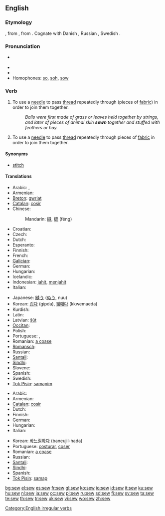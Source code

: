 ==English==

===Etymology===
{{etyl|ang}} {{term|siwian}}, from {{proto|Germanic|siwjan}}, from {{proto|Indo-European|sīw-}}. Cognate with Danish {{term|sy|lang=da}}, Russian {{term|шить|lang=ru}}, Swedish {{term|sy|lang=sv}}.

===Pronunciation===
* {{a|UK}} {{IPA|/səʊ/}}
* {{audio|en-us-sew.ogg|Audio (US)}}
* {{rhymes|əʊ}}
* Homophones: [[so]], [[soh]], [[sow]] {{i|sense 2}}

===Verb===
{{en-verb|sews|sewing|sewed|'''[[sewn]]''' ''or'' '''[[sewed]]'''}}

# {{transitive}} To use a [[needle]] to pass [[thread]] repeatedly through (pieces of [[fabric]]) in order to join them together.
#: ''Balls were first made of grass or leaves held together by strings, and later of pieces of animal skin '''sewn''' together and stuffed with feathers or hay.''
# {{intransitive}} To use a [[needle]] to pass [[thread]] repeatedly through pieces of [[fabric]] in order to join them together.

====Synonyms====
* [[stitch]]

====Translations====
{{trans-top|(transitive) use a needle}}
* Arabic: {{Arab|[[خيط]]}} {{IPAchar|(xéyyaṭa)}},  {{t-|ar|قطب|tr=qaTTaba}}
* Armenian: {{t-|hy|կարել|tr=karel|xs=Armenian}}
* [[Breton]]: [[gwriat]]
* [[Catalan]]: [[cosir]]
* Chinese:
*: Mandarin: [[縫]], [[缝]] (féng)
* Croatian: {{t+|hr|šivati}}
* Czech: {{t-|cs|šít}}
* Dutch: {{t+|nl|naaien}}
* Esperanto: {{t+|eo|kudri|xs=Esperanto}}
* Finnish: {{t+|fi|ommella}}
* French: {{t+|fr|coudre}}
* [[Galician]]: {{t+|gl|coser|xs=Galician}}
* German: {{t+|de|nähen}}
* Hungarian: {{t+|hu|varr}}
* Icelandic: {{t+|is|sauma}}
* Indonesian: [[jahit]], [[jahit|menjahit]]
* Italian: {{t+|it|cucire}}
{{trans-mid}}
* Japanese: [[縫う]] ([[ぬう]], nuu)
* Korean: [[깁다]] (gipda), [[꿰매다]] (kkwemaeda)
* Kurdish: {{ku-Arab|[[دوورین]]}}
* Latin: {{t+|la|suo|alt=suō}}
* Latvian: [[šūt]]
* [[Occitan]]: {{t+|oc|cordurar|xs=Occitan}}
* Polish: {{t+|pl|szyć}}
* Portuguese: {{t+|pt|costurar}}, {{t+|pt|coser}}
* Romanian: [[a coase]]
* [[Romansch]]: {{t|rm|cuser|xs=Romansch}}
* Russian: {{t+|ru|шить|tr=šit’}}
* [[Santali]]: {{tø|sat|ᱨᱳᱜ|tr=rok'|sc=Olck}}
* [[Sindhi]]: {{sd-Arab|[[سِبَڻُ]]}}
* Slovene: {{t-|sl|šiti}}
* Spanish: {{t+|es|coser}}
* Swedish: {{t+|sv|sy}}
* [[Tok Pisin]]: [[samapim]]
{{trans-bottom}}

{{trans-top|(intransitive) use a needle}}
* Arabic: {{Arab|[[خاط]]}} {{IPAchar|(xāṭa)}}
* Armenian: {{t-|hy|կարել|tr=karel|xs=Armenian}}
* [[Catalan]]: [[cosir]]
* Dutch: {{t+|nl|naaien}}
* Finnish: {{t+|fi|ommella}}
* German: {{t+|de|nähen}}
* Hungarian: {{t+|hu|varr}}
* Italian: {{t+|it|cucire}}
{{trans-mid}}
* Korean: [[바느질하다]] (baneujil-hada)
* Portuguese: [[costurar]], [[coser]]
* Romanian: [[a coase]]
* Russian: {{t+|ru|шить|tr=šit’}}
* [[Santali]]: {{tø|sat|ᱨᱳᱜ|tr=rok'|sc=Olck}}
* [[Sindhi]]: {{sd-Arab|[[سِبَڻُ]]}}
* Spanish: {{t+|es|coser}}
* [[Tok Pisin]]: [[samap]]
{{trans-bottom}}

[[Category:English irregular verbs]]

[[bg:sew]]
[[el:sew]]
[[es:sew]]
[[fr:sew]]
[[gl:sew]]
[[ko:sew]]
[[io:sew]]
[[id:sew]]
[[it:sew]]
[[ku:sew]]
[[hu:sew]]
[[nl:sew]]
[[ja:sew]]
[[oc:sew]]
[[pl:sew]]
[[ru:sew]]
[[sd:sew]]
[[fi:sew]]
[[sv:sew]]
[[ta:sew]]
[[te:sew]]
[[th:sew]]
[[tr:sew]]
[[uk:sew]]
[[vi:sew]]
[[wo:sew]]
[[zh:sew]]